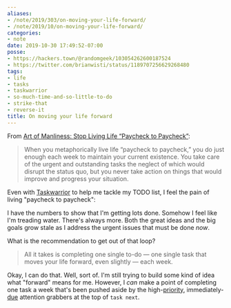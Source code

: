 ```yaml
---
aliases:
- /note/2019/303/on-moving-your-life-forward/
- /note/2019/10/on-moving-your-life-forward/
categories:
- note
date: 2019-10-30 17:49:52-07:00
posse:
- https://hackers.town/@randomgeek/103054262600187524
- https://twitter.com/brianwisti/status/1189707256629268480
tags:
- life
- tasks
- taskwarrior
- so-much-time-and-so-little-to-do
- strike-that
- reverse-it
title: On moving your life forward
---
```


[aom]: https://www.artofmanliness.com/articles/sunday-firesides-stop-living-life-paycheck-to-paycheck/

From [Art of Manliness: Stop Living Life “Paycheck to Paycheck”][aom]:

> When you metaphorically live life “paycheck to paycheck,” you do just enough each week to maintain your
> current existence.  You take care of the urgent and outstanding tasks the neglect of which would disrupt the
> status quo, but you never take action on things that would improve and progress your situation.

Even with [Taskwarrior][] to help me tackle my TODO list, I feel the pain of living "paycheck
to paycheck":

[Taskwarrior]: /tags/taskwarrior

I have the numbers to show that I'm getting lots done. Somehow I feel like I'm treading water. There's always
more. Both the great ideas and the big goals grow stale as I address the urgent issues that must be done
*now*.

What is the recommendation to get out of that loop?

> All it takes is completing one single to-do — one single task that moves your life forward, even slightly —
> each week.

Okay, I can do that. Well, sort of. I'm still trying to build some kind of idea what "forward" means for me.
However, I *can* make a point of completing one task a week that's been pushed aside by the high-[priority][],
immediately-[due][] attention grabbers at the top of `task next`.

[priority]: /post/2017/12/taskwarrior-priorities/
[due]: /post/2018/01/taskwarrior-due-dates/